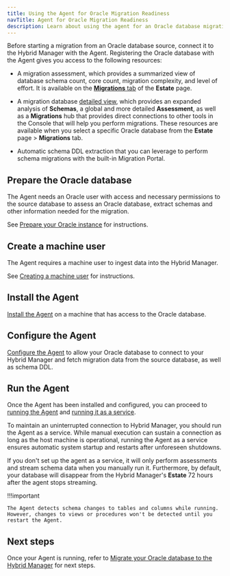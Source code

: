 ```yaml
---
title: Using the Agent for Oracle Migration Readiness
navTitle: Agent for Oracle Migration Readiness
description: Learn about using the agent for an Oracle database migration with PG AI Hybrid Manager.
---
```


Before starting a migration from an Oracle database source, connect it to the Hybrid Manager with the Agent. Registering the Oracle database with the Agent gives you access to the following resources: 

-   A migration assessment, which provides a summarized view of database schema count, core count, migration complexity, and level of effort. It is available on the [**Migrations** tab](../migrations/) of the **Estate** page. 

-   A migration database [detailed view](../migrations/migration_database_details_view.mdx), which provides an expanded analysis of **Schemas**, a global and more detailed **Assessment**, as well as a **Migrations** hub that provides direct connections to other tools in the Console that will help you perform migrations. These resources are available when you select a specific Oracle database from the **Estate** page > **Migrations** tab.

-   Automatic schema DDL extraction that you can leverage to perform schema migrations with the built-in Migration Portal.

## Prepare the Oracle database

The Agent needs an Oracle user with access and necessary permissions to the source database to assess an Oracle database, extract schemas and other information needed for the migration.

See [Prepare your Oracle instance](../../monitoring/mon_ext_dbs/mon_with_agent/prepare_database.mdx#prepare-your-oracle-instance) for instructions.

## Create a machine user

The Agent requires a machine user to ingest data into the Hybrid Manager. 

See [Creating a machine user](../../monitoring/mon_ext_dbs/mon_with_agent/create_machine_user.mdx) for instructions.

## Install the Agent

[Install the Agent](/tools/agent/installing/) on a machine that has access to the Oracle database.

## Configure the Agent

[Configure the Agent](../../monitoring/mon_ext_dbs/mon_with_agent/configure_agent.mdx) to allow your Oracle database to connect to your Hybrid Manager and fetch migration data from the source database, as well as schema DDL.

## Run the Agent

Once the Agent has been installed and configured, you can proceed to [running the Agent](../../monitoring/mon_ext_dbs/mon_with_agent/run_agent.mdx) and [running it as a service](../../monitoring/mon_ext_dbs/mon_with_agent/run_as_service.mdx). 

To maintain an uninterrupted connection to Hybrid Manager, you should run the Agent as a service. While manual execution can sustain a connection as long as the host machine is operational, running the Agent as a service ensures automatic system startup and restarts after unforeseen shutdowns.

If you don't set up the agent as a service, it will only perform assessments and stream schema data when you manually run it. Furthermore, by default, your database will disappear from the Hybrid Manager's **Estate** 72 hours after the agent stops streaming.

!!!important

    The Agent detects schema changes to tables and columns while running. However, changes to views or procedures won't be detected until you restart the Agent.

## Next steps

Once your Agent is running, refer to [Migrate your Oracle database to the Hybrid Manager](oracle_to_pg.mdx) for next steps.
